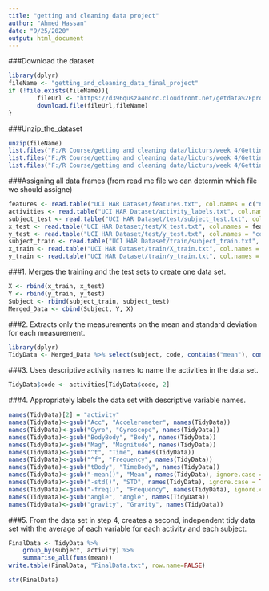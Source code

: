 ---
title: "getting and cleaning data project"
author: "Ahmed Hassan"
date: "9/25/2020"
output: html_document
---

###Download the dataset

```{r}
library(dplyr)
fileName <- "getting_and_cleaning_data_final_project"
if (!file.exists(fileName)){
        fileUrl <- "https://d396qusza40orc.cloudfront.net/getdata%2Fprojectfiles%2FUCI%20HAR%20Dataset.zip"
        download.file(fileUrl,fileName)
}
```

###Unzip_the_dataset

```{r}
unzip(fileName)
list.files("F:/R Course/getting and cleaning data/licturs/week 4/Getting-and-Cleaning-Data-project-/UCI HAR Dataset")
list.files("F:/R Course/getting and cleaning data/licturs/week 4/Getting-and-Cleaning-Data-project-/UCI HAR Dataset/test")
list.files("F:/R Course/getting and cleaning data/licturs/week 4/Getting-and-Cleaning-Data-project-/UCI HAR Dataset/train")
```
###Assigning all data frames (from read me file we can determin which file we should assigne)
```{r}
features <- read.table("UCI HAR Dataset/features.txt", col.names = c("n","functions"))
activities <- read.table("UCI HAR Dataset/activity_labels.txt", col.names = c("code", "activity"))
subject_test <- read.table("UCI HAR Dataset/test/subject_test.txt", col.names = "subject")
x_test <- read.table("UCI HAR Dataset/test/X_test.txt", col.names = features$functions)
y_test <- read.table("UCI HAR Dataset/test/y_test.txt", col.names = "code")
subject_train <- read.table("UCI HAR Dataset/train/subject_train.txt", col.names = "subject")
x_train <- read.table("UCI HAR Dataset/train/X_train.txt", col.names = features$functions)
y_train <- read.table("UCI HAR Dataset/train/y_train.txt", col.names = "code")
```



###1. Merges the training and the test sets to create one data set.
```{r}
X <- rbind(x_train, x_test)
Y <- rbind(y_train, y_test)
Subject <- rbind(subject_train, subject_test)
Merged_Data <- cbind(Subject, Y, X)
```

###2. Extracts only the measurements on the mean and standard deviation for each measurement.

```{r}
library(dplyr)
TidyData <- Merged_Data %>% select(subject, code, contains("mean"), contains("std"))
```
###3.  Uses descriptive activity names to name the activities in the data set.

```{r}
TidyData$code <- activities[TidyData$code, 2]
```

###4. Appropriately labels the data set with descriptive variable names.

```{r}
names(TidyData)[2] = "activity"
names(TidyData)<-gsub("Acc", "Accelerometer", names(TidyData))
names(TidyData)<-gsub("Gyro", "Gyroscope", names(TidyData))
names(TidyData)<-gsub("BodyBody", "Body", names(TidyData))
names(TidyData)<-gsub("Mag", "Magnitude", names(TidyData))
names(TidyData)<-gsub("^t", "Time", names(TidyData))
names(TidyData)<-gsub("^f", "Frequency", names(TidyData))
names(TidyData)<-gsub("tBody", "TimeBody", names(TidyData))
names(TidyData)<-gsub("-mean()", "Mean", names(TidyData), ignore.case = TRUE)
names(TidyData)<-gsub("-std()", "STD", names(TidyData), ignore.case = TRUE)
names(TidyData)<-gsub("-freq()", "Frequency", names(TidyData), ignore.case = TRUE)
names(TidyData)<-gsub("angle", "Angle", names(TidyData))
names(TidyData)<-gsub("gravity", "Gravity", names(TidyData))
```

###5. From the data set in step 4, creates a second, independent tidy data set with the average of each variable for each activity and each subject.

```{r}
FinalData <- TidyData %>%
    group_by(subject, activity) %>%
    summarise_all(funs(mean))
write.table(FinalData, "FinalData.txt", row.name=FALSE)
```

```{r}
str(FinalData)
```


































